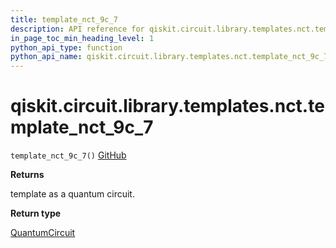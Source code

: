 ```yaml
---
title: template_nct_9c_7
description: API reference for qiskit.circuit.library.templates.nct.template_nct_9c_7
in_page_toc_min_heading_level: 1
python_api_type: function
python_api_name: qiskit.circuit.library.templates.nct.template_nct_9c_7
---
```


# qiskit.circuit.library.templates.nct.template\_nct\_9c\_7

<span id="qiskit.circuit.library.templates.nct.template_nct_9c_7" />

`template_nct_9c_7()` [GitHub](https://github.com/qiskit/qiskit/tree/stable/0.19/qiskit/circuit/library/templates/nct/template_nct_9c_7.py "view source code")

**Returns**

template as a quantum circuit.

**Return type**

[QuantumCircuit](qiskit.circuit.QuantumCircuit "qiskit.circuit.QuantumCircuit")

